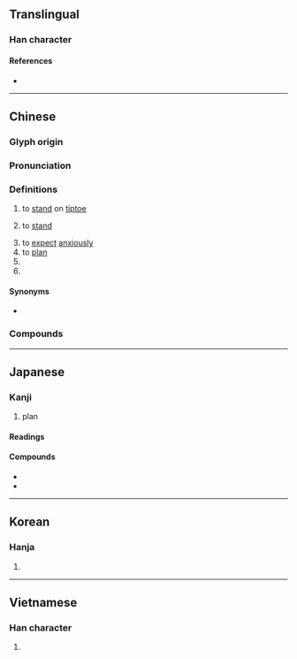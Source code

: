 {{character info/new}}

==Translingual==

===Han character===
{{Han char|rn=9|rad=人|as=04|sn=6|four=80101|canj=OYLM|ids=⿱𠆢止}}

====References====
* {{Han ref|kx=0095.040|dkj=00422|dj=0201.060|hdz=10116.060|uh=4F01|ud=20225|bh=A5F8|bd=42488}}

----

==Chinese==
{{zh-forms}}

===Glyph origin===
{{Han etyl}}

===Pronunciation===
{{zh-pron
|m=企
|ma=y
|c=kei5
|h=pfs=khî
|md=kié
|mn=qz,tw,xm:khì/qz,xm:khí/zz:thì
|w=2qi
|mc=y
|oc=y
|cat=v,n,pn
}}

===Definitions===
{{zh-hanzi}}

# to [[stand]] on [[tiptoe]]
# {{lb|zh|Cantonese|Hakka}} to [[stand]]
# to [[expect]] [[anxiously]]
# to [[plan]]
# {{zh-abbrev|企業|enterprise}}
# {{surname|zh}}

====Synonyms====
* {{sense|to stand}}
{{zh-dial|站}}

===Compounds===
{{zh-der|企業|企鵝|企圖|屋企|不可企及|企佇|企劃|企及|企慕|企望|企求|企盼|企禱|企羨|企足矯首|企足而待|企踵|希企|延企|延頸企踵|引領企踵|慚鳧企鶴|欣企|翹企|翹首企足|鶴企|國企|私企|外企}}

----

==Japanese==

===Kanji===
{{ja-kanji|grade=c|rs=人04}}

# plan

====Readings====
{{ja-readings
|goon=き
|kanon=き
|kun=くわだ-てる<くはだ-てる, くわだて<くはだて
}}

====Compounds====
* {{ja-r|企%画|き%かく}}
* {{ja-r|企%業|き%ぎょう}}

----

==Korean==

===Hanja===
{{ko-hanja|hangeul=기}}

# {{rfdef|ko|sort=人04}}

----

==Vietnamese==

===Han character===
{{vi-hantu|xí|rs=人04}}

# {{rfdef|vi|sort=人04}}